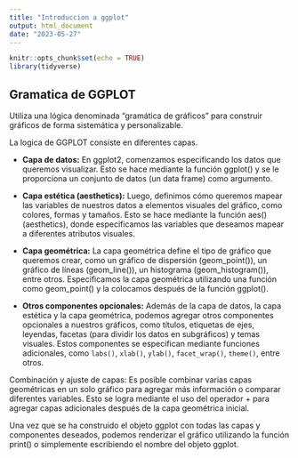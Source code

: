 ```yaml
---
title: "Introduccion a ggplot"
output: html_document
date: "2023-05-27"
---
```


```r
knitr::opts_chunk$set(echo = TRUE)
library(tidyverse)
```

## Gramatica de GGPLOT

Utiliza una lógica denominada "gramática de gráficos" para construir gráficos de forma sistemática y personalizable.

La logica de GGPLOT consiste en diferentes capas.

-   **Capa de datos:** En ggplot2, comenzamos especificando los datos que queremos visualizar. Esto se hace mediante la función ggplot() y se le proporciona un conjunto de datos (un data frame) como argumento.

-   **Capa estética (aesthetics):** Luego, definimos cómo queremos mapear las variables de nuestros datos a elementos visuales del gráfico, como colores, formas y tamaños. Esto se hace mediante la función aes() (aesthetics), donde especificamos las variables que deseamos mapear a diferentes atributos visuales.

-   **Capa geométrica:** La capa geométrica define el tipo de gráfico que queremos crear, como un gráfico de dispersión (geom_point()), un gráfico de líneas (geom_line()), un histograma (geom_histogram()), entre otros. Especificamos la capa geométrica utilizando una función como geom_point() y la colocamos después de la función ggplot().

-   **Otros componentes opcionales:** Además de la capa de datos, la capa estética y la capa geométrica, podemos agregar otros componentes opcionales a nuestros gráficos, como títulos, etiquetas de ejes, leyendas, facetas (para dividir los datos en subgráficos) y temas visuales. Estos componentes se especifican mediante funciones adicionales, como `labs()`, `xlab()`, `ylab()`, `facet_wrap()`, `theme()`, entre otros.

Combinación y ajuste de capas: Es posible combinar varias capas geométricas en un solo gráfico para agregar más información o comparar diferentes variables. Esto se logra mediante el uso del operador + para agregar capas adicionales después de la capa geométrica inicial.

Una vez que se ha construido el objeto ggplot con todas las capas y componentes deseados, podemos renderizar el gráfico utilizando la función print() o simplemente escribiendo el nombre del objeto ggplot.
